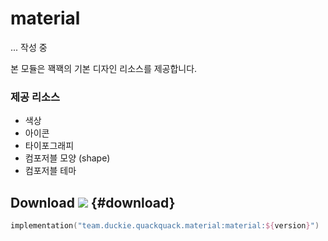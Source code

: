 # material

... 작성 중

본 모듈은 꽥꽥의 기본 디자인 리소스를 제공합니다.

### 제공 리소스

- 색상
- 아이콘
- 타이포그래피
- 컴포저블 모양 (shape)
- 컴포저블 테마

## Download ![](https://img.shields.io/maven-central/v/team.duckie.quackquack.material/material?style=flat-square) {#download}

```kotlin
implementation("team.duckie.quackquack.material:material:${version}")
```